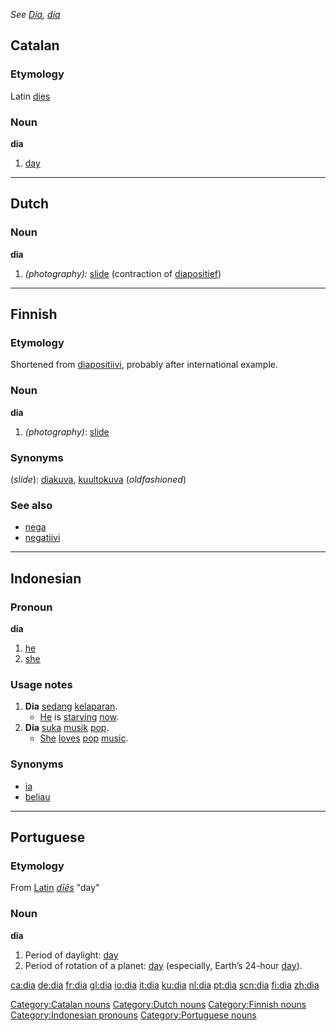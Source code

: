 ''See [[Dia]], [[día]]''
==Catalan==
===Etymology===
Latin [[dies]]
===Noun===
'''dia''' {{m}}

# [[day]]

[[Category:Catalan nouns]]


----

==Dutch==
===Noun===
'''dia''' {{m}}
# ''(photography):'' [[slide]] (contraction of [[diapositief]])


----

==Finnish==
===Etymology===
Shortened from [[diapositiivi]], probably after international example.

===Noun===
'''dia'''
# ''(photography)'': [[slide]]

===Synonyms===
(''slide''): [[diakuva]], [[kuultokuva]] (''oldfashioned'')

===See also===
*[[nega]]
*[[negatiivi]]


----

==Indonesian==

===Pronoun===
'''dia'''
# [[he]]
# [[she]]

===Usage notes===
# '''Dia''' [[sedang]] [[lapar|kelaparan]].
#* [[he|He]] is [[starve|starving]] [[now]].
# '''Dia''' [[suka]] [[musik]] [[pop]].
#* [[she|She]] [[love]]s [[pop]] [[music]].

===Synonyms===
*[[ia]]
*[[beliau]]


----

==Portuguese==
===Etymology===
From [[Latin]] ''[[dies#Latin|dīēs]]'' "day"

===Noun===
'''dia''' {{m}}
#Period of daylight: [[day]]
#Period of rotation of a planet: [[day]] (especially, Earth’s 24-hour [[day]]).

[[Category:Dutch nouns]]
[[Category:Finnish nouns]]
[[Category:Indonesian pronouns]]
[[Category:Portuguese nouns]]

[[ca:dia]]
[[de:dia]]
[[fr:dia]]
[[gl:dia]]
[[io:dia]]
[[it:dia]]
[[ku:dia]]
[[nl:dia]]
[[pt:dia]]
[[scn:dia]]
[[fi:dia]]
[[zh:dia]]
